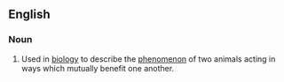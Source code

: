 ==English==

===Noun===
{{wikipedia}}
{{en-noun|head=[[reciprocal]] [[altruism]]}}
# {{label|en|biology}} Used in [[biology]] to describe the [[phenomenon]] of two animals acting in ways which mutually benefit one another.